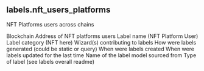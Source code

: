 ## labels.nft_users_platforms 
NFT Platforms users across chains

<ParamField path="blockchain">
Blockchain
</ParamField>
<ParamField path="address">
Address of NFT platforms users
</ParamField>
<ParamField path="name">
Label name (NFT Platform User)
</ParamField>
<ParamField path="category">
Label category (NFT here)
</ParamField>
<ParamField path="contributor">
Wizard(s) contributing to labels
</ParamField>
<ParamField path="source">
How were labels generated (could be static or query)
</ParamField>
<ParamField path="created_at">
When were labels created
</ParamField>
<ParamField path="updated_at">
When were labels updated for the last time
</ParamField>
<ParamField path="model_name">
Name of the label model sourced from
</ParamField>
<ParamField path="label_type">
Type of label (see labels overall readme)
</ParamField>
